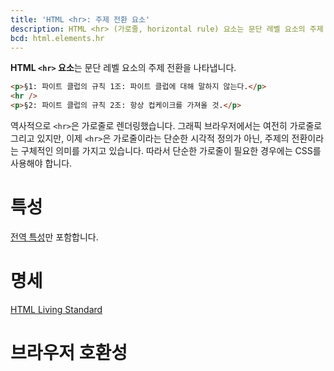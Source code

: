 ```yaml
---
title: 'HTML <hr>: 주제 전환 요소'
description: HTML <hr> (가로줄, horizontal rule) 요소는 문단 레벨 요소의 주제 전환을 나타냅니다.
bcd: html.elements.hr
---
```


**HTML `<hr>` 요소**는 문단 레벨 요소의 주제 전환을 나타냅니다.

<HTMLDemo height={120}>

```html
<p>§1: 파이트 클럽의 규칙 1조: 파이트 클럽에 대해 말하지 않는다.</p>
<hr />
<p>§2: 파이트 클럽의 규칙 2조: 항상 컵케이크를 가져올 것.</p>
```

</HTMLDemo>

역사적으로 `<hr>`은 가로줄로 렌더링했습니다. 그래픽 브라우저에서는 여전히 가로줄로 그리고 있지만, 이제 `<hr>`은 가로줄이라는 단순한 시각적 정의가 아닌, 주제의 전환이라는 구체적인 의미를 가지고 있습니다. 따라서 단순한 가로줄이 필요한 경우에는 CSS를 사용해야 합니다.

# 특성

[전역 특성](/docs/Web/HTML/Global_attributes)만 포함합니다.

# 명세

[HTML Living Standard](https://html.spec.whatwg.org/multipage/semantics.html#the-hr-element)

# 브라우저 호환성

<BrowserCompat data={props.bcd} />
